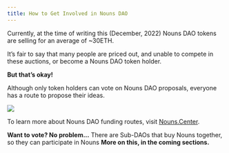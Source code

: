 ```yaml
---
title: How to Get Involved in Nouns DAO
---
```



Currently, at the time of writing this (December, 2022) Nouns DAO tokens are selling for an average of ~30ETH.

It’s fair to say that many people are priced out, and unable to compete in these auctions, or become a Nouns DAO token holder.

**But that’s okay!**&#x20;

Although only token holders can vote on Nouns DAO proposals, everyone has a route to propose their ideas.

![](/assets/build-with-nouns.png)

To learn more about Nouns DAO funding routes, visit [Nouns.Center](https://nouns.center/).

**Want to vote? No problem...** There are Sub-DAOs that buy Nouns together, so they can participate in Nouns <Nutshell children="Governance." glossaryEntry="content/glossary/DAO-Governance.mdx" /> **More on this, in the coming sections.**
